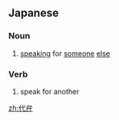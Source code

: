 ==Japanese==
{{ja-kanjitab|だい|べん|yomi=o}}

===Noun===
{{ja-noun|だいべん}}

# [[speaking]] for [[someone]] [[else]]

===Verb===
{{ja-verb-suru|k|hira=だいべん|rom=daiben|hidx=たいべん'}}

# speak for another

[[zh:代弁]]
